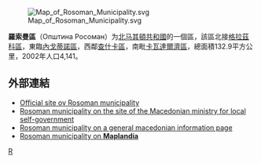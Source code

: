 [[File:Map_of_Rosoman_Municipality.svg|right]]

'''羅索曼區'''（Општина Росоман）为[[北马其頓共和國|北马其頓共和國]]的一個區，該區北接[[格拉茲科區|格拉茲科區]]，東臨[[內戈蒂諾區|內戈蒂諾區]]，西鄰[[查什卡區|查什卡區]]，南毗[[卡瓦達爾濟區|卡瓦達爾濟區]]，總面積132.9平方公里，2002年人口4,141。 

==外部連結==
* [https://web.archive.org/web/20130721032931/http://www.opstinarosoman.gov.mk/ Official site ov Rosoman municipality]
* [http://mls.gov.mk/default.asp?id=teritorial&section=2&item=66 Rosoman municipality on the site of the Macedonian ministry for local self-government] {{Wayback|url=http://mls.gov.mk/default.asp?id=teritorial&section=2&item=66 |date=20060908180133 }}
* [http://www.makedonija.name/municipalities.php?page=rosoman Rosoman municipality on a general macedonian information page] {{Wayback|url=http://www.makedonija.name/municipalities.php?page=rosoman |date=20201026040353 }}
* [http://www.maplandia.com/macedonia/kavadarci/rosoman/ Rosoman municipality on '''Maplandia'''] {{Wayback|url=http://www.maplandia.com/macedonia/kavadarci/rosoman/ |date=20190605020638 }}

{{北馬其頓行政區劃}}

[[Category:北马其顿行政区划|R]]


{{Macedonia-stub}}